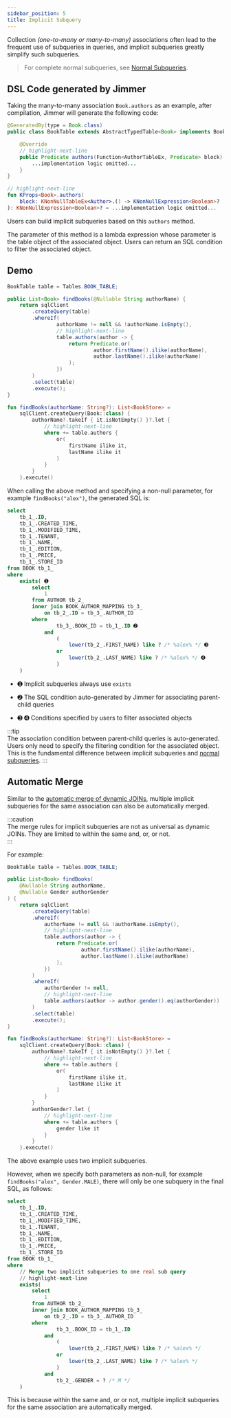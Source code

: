 ```yaml
---
sidebar_position: 5
title: Implicit Subquery
---
```



Collection *(one-to-many or many-to-many)* associations often lead to the frequent use of subqueries in queries, and implicit subqueries greatly simplify such subqueries. 

> For complete normal subqueries, see [Normal Subqueries](./sub-query).

## DSL Code generated by Jimmer

Taking the many-to-many association `Book.authors` as an example, after compilation, Jimmer will generate the following code:

<Tabs groupId="language">
<TabItem value="java" label="Java">

```java title="BookTable.java"  
@GeneratedBy(type = Book.class)
public class BookTable extends AbstractTypedTable<Book> implements BookProps {

    @Override
    // highlight-next-line  
    public Predicate authors(Function<AuthorTableEx, Predicate> block) {
        ...implementation logic omitted...  
    }
}
```

</TabItem>
<TabItem value="kotlin" label="Kotlin">  

```kotlin
// highlight-next-line
fun KProps<Book>.authors(
    block: KNonNullTableEx<Author>.() -> KNonNullExpression<Boolean>?  
): KNonNullExpression<Boolean>? = ...implementation logic omitted...
```

</TabItem>
</Tabs>

Users can build implicit subqueries based on this `authors` method.  

The parameter of this method is a lambda expression whose parameter is the table object of the associated object. Users can return an SQL condition to filter the associated object.

## Demo  

<Tabs groupId="language">
<TabItem value="java" label="Java">   

```java  
BookTable table = Tables.BOOK_TABLE;

public List<Book> findBooks(@Nullable String authorName) {
    return sqlClient
        .createQuery(table)
        .whereIf(
                authorName != null && !authorName.isEmpty(),
                // highlight-next-line
                table.authors(author -> {
                    return Predicate.or(
                            author.firstName().ilike(authorName),
                            author.lastName().ilike(authorName)
                    );
                })
        )
        .select(table)
        .execute();
}
```

</TabItem>
<TabItem value="kotlin" label="Kotlin">   

```kotlin
fun findBooks(authorName: String?): List<BookStore> =
    sqlClient.createQuery(Book::class) {
        authorName?.takeIf { it.isNotEmpty() }?.let {
            // highlight-next-line
            where += table.authors {
                or(
                    firstName ilike it,
                    lastName ilike it
                )
            }
        }
    }.execute() 
```

</TabItem>
</Tabs>  

When calling the above method and specifying a non-null parameter, for example `findBooks("alex")`, the generated SQL is:  

```sql  
select
    tb_1_.ID,
    tb_1_.CREATED_TIME,  
    tb_1_.MODIFIED_TIME,
    tb_1_.TENANT,
    tb_1_.NAME,
    tb_1_.EDITION,
    tb_1_.PRICE,
    tb_1_.STORE_ID
from BOOK tb_1_  
where
    exists( ➊
        select
            1
        from AUTHOR tb_2_
        inner join BOOK_AUTHOR_MAPPING tb_3_
            on tb_2_.ID = tb_3_.AUTHOR_ID
        where
                tb_3_.BOOK_ID = tb_1_.ID ➋
            and
                (
                    lower(tb_2_.FIRST_NAME) like ? /* %alex% */ ➌
                or
                    lower(tb_2_.LAST_NAME) like ? /* %alex% */ ➍
                )
    )  
```

- ➊ Implicit subqueries always use `exists`  

- ➋ The SQL condition auto-generated by Jimmer for associating parent-child queries  

- ➌ ➍ Conditions specified by users to filter associated objects  

:::tip  
The association condition between parent-child queries is auto-generated. Users only need to specify the filtering condition for the associated object. This is the fundamental difference between implicit subqueries and [normal subqueries](./sub-query).
:::   

## Automatic Merge  

Similar to the [automatic merge of dynamic JOINs](dynamic-join/merge), multiple implicit subqueries for the same association can also be automatically merged.   

:::caution  
The merge rules for implicit subqueries are not as universal as dynamic JOINs. They are limited to within the same and, or, or not.  
:::   

For example:

<Tabs groupId="language">
<TabItem value="java" label="Java">   

```java  
BookTable table = Tables.BOOK_TABLE;  

public List<Book> findBooks(
    @Nullable String authorName,
    @Nullable Gender authorGender  
) {
    return sqlClient
        .createQuery(table)
        .whereIf(
            authorName != null && !authorName.isEmpty(),
            // highlight-next-line
            table.authors(author -> {
                return Predicate.or(  
                        author.firstName().ilike(authorName),
                        author.lastName().ilike(authorName)
                );
            })  
        )  
        .whereIf(
            authorGender != null,
            // highlight-next-line
            table.authors(author -> author.gender().eq(authorGender))
        )  
        .select(table)
        .execute();  
} 
```

</TabItem>
<TabItem value="kotlin" label="Kotlin">   

```kotlin  
fun findBooks(authorName: String?): List<BookStore> =  
    sqlClient.createQuery(Book::class) {  
        authorName?.takeIf { it.isNotEmpty() }?.let {  
            // highlight-next-line
            where += table.authors {  
                or(  
                    firstName ilike it,  
                    lastName ilike it
                )  
            }  
        }
        authorGender?.let {  
            // highlight-next-line
            where += table.authors {
                gender like it  
            }
        }  
    }.execute()  
```  

</TabItem>  
</Tabs>  

The above example uses two implicit subqueries.  

However, when we specify both parameters as non-null, for example `findBooks("alex", Gender.MALE)`, there will only be one subquery in the final SQL, as follows:  

```sql  
select
    tb_1_.ID, 
    tb_1_.CREATED_TIME,
    tb_1_.MODIFIED_TIME,
    tb_1_.TENANT,
    tb_1_.NAME,
    tb_1_.EDITION,
    tb_1_.PRICE,
    tb_1_.STORE_ID  
from BOOK tb_1_  
where
    // Merge two implicit subqueries to one real sub query
    // highlight-next-line  
    exists(
        select
            1
        from AUTHOR tb_2_
        inner join BOOK_AUTHOR_MAPPING tb_3_  
            on tb_2_.ID = tb_3_.AUTHOR_ID
        where  
                tb_3_.BOOK_ID = tb_1_.ID  
            and  
                (  
                    lower(tb_2_.FIRST_NAME) like ? /* %alex% */
                or
                    lower(tb_2_.LAST_NAME) like ? /* %alex% */
                )
            and  
                tb_2_.GENDER = ? /* M */  
    )  
```  

This is because within the same and, or or not, multiple implicit subqueries for the same association are automatically merged.  
